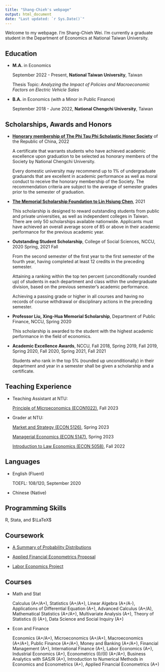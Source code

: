 ```yaml
---
title: "Shang-Chieh's webpage"
output: html_document
date: "Last updated: `r Sys.Date()`"
---
```


Welcome to my webpage. I'm Shang-Chieh Wei. I'm currently a graduate student in the Department of Economics at National Taiwan University.

## Education

- __M.A.__ in Economics

  September 2022 - Present, __National Taiwan University__, Taiwan 
  
  Thesis Topic: _Analyzing the Impact of Policies and Macroeconomic Factors on Electric Vehicle Sales_
  

- __B.A.__ in Economics (with a Minor in Public Finance)
  
  September 2018 - June 2022, __National Chengchi University__, Taiwan

## Scholarships, Awards and Honors

- [__Honorary membership of The Phi Tau Phi Scholastic Honor Society__](http://www.phitauphi.org.tw) of the Republic of China, 2022

  A certificate that warrants students who have achieved academic excellence upon graduation to be selected as honorary members of the Society by National Chengchi University.
  
  Every domestic university may recommend up to 1% of undergraduate graduands that are excellent in academic performance as well as moral conduct to receive the honorary membership of the Society. The recommendation criteria are subject to the average of semester grades prior to the semester of graduation.
  
- [__The Memorial Scholarship Foundation to Lin Hsiung Chen__](http://www.ta-yung.com.tw/?fbclid=IwAR0I4QUFx46Rl6HGlP9VK09xOIrpQt5RWZbKc00NhUSNYJ-OjkWh_lnJv9I), 2021

  This scholarship is designed to reward outstanding students from public and private universities, as well as independent colleges in Taiwan. There are only 50 scholarships available nationwide. Applicants must have achieved an overall average score of 85 or above in their academic performance for the previous academic year.
  
- __Outstanding Student Scholarship__, College of Social Sciences, NCCU, 2020 Spring, 2021 Fall

  From the second semester of the first year to the first semester of the fourth year, having completed at least 12 credits in the preceding semester.

  Attaining a ranking within the top ten percent (unconditionally rounded up) of students in each department and class within the undergraduate division, based on the previous semester's academic performance.

  Achieving a passing grade or higher in all courses and having no records of course withdrawal or disciplinary actions in the preceding semester.
  
- __Professor Liu, Xing-Hua Memorial Scholarship__, Department of Public Finance, NCCU, Spring 2020

  This scholarship is awarded to the student with the highest academic performance in the field of economics.
  
- __Academic Excellence Awards__, NCCU, Fall 2018, Spring 2019, Fall 2019, Spring 2020, Fall 2020, Spring 2021, Fall 2021

  Students  who  rank  in  the  top  5%  (rounded  up  unconditionally)  in  their  department and year in a semester shall be given a scholarship and a certificate.

## Teaching Experience

- Teaching Assistant at NTU:

  [Principle of Microeconomics (ECON1022)](https://nol.ntu.edu.tw/nol/coursesearch/print_table.php?course_id=303%2010130&class=03&dpt_code=7050&ser_no=39785&semester=112-1&lang=EN), Fall 2023

- Grader at NTU:

  [Market and Strategy (ECON 5126)](https://nol.ntu.edu.tw/nol/coursesearch/print_table.php?course_id=323%20U2250&class=&dpt_code=3230&ser_no=82701&semester=111-2&lang=EN), Spring 2023

  [Managerial Economics (ECON 5147)](https://nol.ntu.edu.tw/nol/coursesearch/print_table.php?course_id=323%20U5400&class=&dpt_code=3030&ser_no=86258&semester=111-2&lang=EN), Spring 2023
  
  [Introduction to Law Economics (ECON 5058)](https://nol.ntu.edu.tw/nol/coursesearch/print_table.php?course_id=323%20U7170&class=&dpt_code=3230&ser_no=28669&semester=111-1&lang=EN), Fall 2022

## Languages

- English (Fluent)

  TOEFL: 108/120, September 2020

- Chinese (Native)

## Programming Skills

R, Stata, and $\LaTeX$


## Coursework

- [A Summary of Probability Distributions](content/course_work/Summary.html)

- [Applied Financial Econometrics Proposal](content/course_work/AFE_paper.pdf)

- [Labor Economics Project](content/course_work/107205036.pdf)

## Courses

- Math and Stat

  Calculus (A+/A+), Statistics (A+/A+), Linear Algebra (A+/A-), Applications of Differential Equation (A+), Advanced Calculus (A+/A), Mathematical Statistics (A+/A+), Multivariate Analysis (A+), Theory of Statistics (Ⅰ) (A+), Data Science and Social Inquiry (A+)
  
- Econ and Finance

  Economics (A+/A+), Microeconomics (A+/A+), Macroeconomics (A+/A+), Public Finance (A+/A+), Money and Banking (A+/A+), Financial Management (A+), International Finance (A+), Labor Economics (A+), Industrial Economics (A+), Econometrics (I)/(II) (A+/A+), Business Analytics with SAS/R (A+), Introduction to Numerical Methods in Economics and Econometrics (A+), Applied Financial Econometrics (A+)


